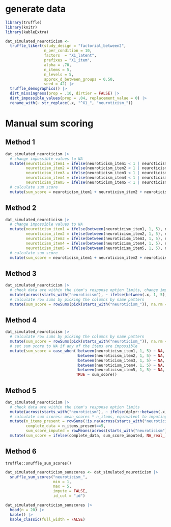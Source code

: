 # generate data

```r

library(truffle)
library(knitr)
library(kableExtra)

dat_simulated_neuroticism <- 
  truffle_likert(study_design = "factorial_between2",
                 n_per_condition = 10,
                 factors  = "X1_latent",
                 prefixes = "X1_item",
                 alpha = .70,
                 n_items = 5,
                 n_levels = 5,
                 approx_d_between_groups = 0.50,
                 seed = 42) |>
  truffle_demographics() |>
  dirt_missingness(prop = .10, dirtier = FALSE) |>
  dirt_impossible_values(prop = .04, replacement_value = 0) |>
  rename_with(~ str_replace(.x, "^X1_", "neuroticism_"))

```

# Manual sum scoring

## Method 1

```r

dat_simulated_neuroticism |> 
  # change impossible values to NA
  mutate(neuroticism_item1 = ifelse(neuroticism_item1 < 1 | neuroticism_item1 > 5, NA, neuroticism_item1),
         neuroticism_item2 = ifelse(neuroticism_item2 < 1 | neuroticism_item2 > 5, NA, neuroticism_item2), 
         neuroticism_item3 = ifelse(neuroticism_item3 < 1 | neuroticism_item3 > 5, NA, neuroticism_item3),
         neuroticism_item4 = ifelse(neuroticism_item4 < 1 | neuroticism_item4 > 5, NA, neuroticism_item4),
         neuroticism_item5 = ifelse(neuroticism_item5 < 1 | neuroticism_item5 > 5, NA, neuroticism_item5)) |>
  # calculate sum score
  mutate(sum_score = neuroticism_item1 + neuroticism_item2 + neuroticism_item3 + neuroticism_item4 + neuroticism_item5) 

```

## Method 2

```r

dat_simulated_neuroticism |> 
  # change impossible values to NA
  mutate(neuroticism_item1 = ifelse(between(neuroticism_item1, 1, 5), neuroticism_item1, NA),
         neuroticism_item2 = ifelse(between(neuroticism_item2, 1, 5), neuroticism_item2, NA), 
         neuroticism_item3 = ifelse(between(neuroticism_item3, 1, 5), neuroticism_item3, NA),
         neuroticism_item4 = ifelse(between(neuroticism_item4, 1, 5), neuroticism_item4, NA),
         neuroticism_item5 = ifelse(between(neuroticism_item5, 1, 5), neuroticism_item5, NA)) |>
  # calculate sum score
  mutate(sum_score = neuroticism_item1 + neuroticism_item2 + neuroticism_item3 + neuroticism_item4 + neuroticism_item5) 

```

## Method 3

```r

dat_simulated_neuroticism |>
  # check data are within the item's response option limits, change impossible values to NA
  mutate(across(starts_with("neuroticism"), ~ ifelse(between(.x, 1, 5), .x, NA_real_))) |> 
  # calculate row sums by picking the columns by name pattern 
  mutate(sum_score = rowSums(pick(starts_with("neuroticism_")), na.rm = FALSE))

```

## Method 4

```r

dat_simulated_neuroticism |> 
  # calculate row sums by picking the columns by name pattern 
  mutate(sum_score = rowSums(pick(starts_with("neuroticism_")), na.rm = FALSE)) |>
  # set sum score to NA if any of the items are impossible
  mutate(sum_score = case_when(!between(neuroticism_item1, 1, 5) ~ NA,
                               !between(neuroticism_item2, 1, 5) ~ NA,
                               !between(neuroticism_item3, 1, 5) ~ NA,
                               !between(neuroticism_item4, 1, 5) ~ NA,
                               !between(neuroticism_item5, 1, 5) ~ NA,
                               TRUE ~ sum_score))

```

## Method 5

```r

dat_simulated_neuroticism |> 
  # check data are within the item's response option limits
  mutate(across(starts_with("neuroticism"), ~ ifelse(dplyr::between(.x, 1, 5), .x, NA_real_))) |> 
  # calculate sum scores: mean_scores * n_items, equivalent to imputing missing data from participant means
  mutate(n_items_present = rowSums(!is.na(across(starts_with("neuroticism")))),
         complete_data = n_items_present==5,
         sum_score_imputed = rowMeans(across(starts_with("neuroticism")), na.rm = TRUE) * 5) |>
  mutate(sum_score = ifelse(complete_data, sum_score_imputed, NA_real_))

```

## Method 6 

`truffle::snuffle_sum_scores()`

```r

dat_simulated_neuroticism_sumscores <- dat_simulated_neuroticism |>
  snuffle_sum_scores("neuroticism_", 
                     min = 1, 
                     max = 5, 
                     impute = FALSE,
                     id_col = "id")

dat_simulated_neuroticism_sumscores |>
  head(n = 20) |>
  kable() |>
  kable_classic(full_width = FALSE)

```


